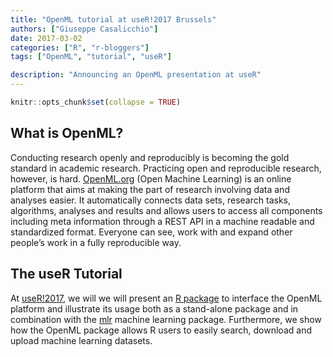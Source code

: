 ```yaml
---
title: "OpenML tutorial at useR!2017 Brussels"
authors: ["Giuseppe Casalicchio"]
date: 2017-03-02
categories: ["R", "r-bloggers"]
tags: ["OpenML", "tutorial", "useR"]

description: "Announcing an OpenML presentation at useR"
---
```


```r
knitr::opts_chunk$set(collapse = TRUE)
```

## What is OpenML?

Conducting research openly and reproducibly is becoming the gold standard in academic research. Practicing open and reproducible research, however, is hard. [OpenML.org](https://www.openml.org) (Open Machine Learning) is an online platform that aims at making the part of research involving data and analyses easier. It automatically connects data sets, research tasks, algorithms, analyses and results and allows users to access all components including meta information through a REST API in a machine readable and standardized format. Everyone can see, work with and expand other people’s work in a fully reproducible way.

## The useR Tutorial

At [useR!2017](https://user2017.brussels/), we will we will present an [R package](https://github.com/openml/r) to interface the OpenML platform and illustrate its usage both as a stand-alone package and in combination with the [mlr](https://github.com/mlr-org/mlr) machine learning package. Furthermore, we show how the OpenML package allows R users to easily search, download and upload machine learning datasets.

